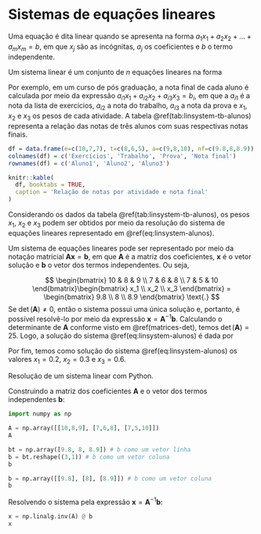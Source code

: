 
# Sistemas de equações lineares

Uma equação é dita linear quando se apresenta na forma $a_{1}x_1 + a_{2}x_2 + \ldots + a_{m}x_m = b$, em que $x_j$ são as incógnitas, $a_j$ os coeficientes e $b$ o termo independente. 

Um sistema linear é um conjunto de $n$ equações lineares na forma

\begin{equation} 
  \left\{
    \begin{array}{lcr}
      a_{11}x_1 + a_{12}x_2 + \ldots + a_{1m}x_m = b_1 \\
      a_{21}x_1 + a_{22}x_2 + \ldots + a_{2m}x_m = b_2 \\
      \vdots \\
      a_{n1}x_1 + a_{n2}x_2 + \ldots + a_{nm}x_m = b_n \text{.}
    \end{array}
\right.
  (\#eq:linsystem-general)
\end{equation}

Por exemplo, em um curso de pós graduação, a nota final de cada aluno é calculada por meio da expressão $a_{i1}x_1 + a_{i2}x_2 + a_{i3}x_3 = b_i$, em que a $a_{i1}$ é a nota da lista de exercícios, $a_{i2}$ a nota do trabalho, $a_{i3}$ a nota da prova e $x_1$, $x_2$ e $x_3$ os pesos de cada atividade. A tabela \@ref(tab:linsystem-tb-alunos) representa a relação das notas de três alunos com suas respectivas notas finais.

```r
df = data.frame(e=c(10,7,7), t=c(8,6,5), a=c(9,8,10), nf=c(9.8,8,8.9))
colnames(df) = c('Exercícios', 'Trabalho', 'Prova', 'Nota final')
rownames(df) = c('Aluno1', 'Aluno2', 'Aluno3')

knitr::kable(
  df, booktabs = TRUE,
  caption = 'Relação de notas por atividade e nota final'
)
```

Considerando os dados da tabela \@ref(tab:linsystem-tb-alunos), os pesos $x_1$, $x_2$ e $x_3$ podem ser obtidos por meio da resolução do sistema de equações lineares representado em \@ref(eq:linsystem-alunos).

\begin{equation} 
  \left\{
    \begin{array}{lcr}
      10x_1 + 8x_2 + 9x_3 = 9.8 \\
      7x_1 + 6x_2 + 8x_3 = 8 \\
      7x_1 + 5x_2 + 10x_3 = 8.9 \text{.}
    \end{array}
\right.
  (\#eq:linsystem-alunos)
\end{equation}

Um sistema de equações lineares pode ser representado por meio da notação matricial $\mathbf{Ax} = \mathbf{b}$, em que $\mathbf{A}$ é a matriz dos coeficientes, $\mathbf{x}$ é o vetor solução e $\mathbf{b}$ o vetor dos termos independentes. Ou seja,

$$
\begin{bmatrix}
10 & 8 & 9 \\ 
7 & 6 & 8 \\
7 & 5 & 10
\end{bmatrix}\begin{bmatrix}
x_1 \\ 
x_2 \\
x_3
\end{bmatrix} = \begin{bmatrix}
9.8 \\ 
8 \\
8.9
\end{bmatrix} \text{.}
$$
Se $\det(\mathbf{A}) \neq 0$, então o sistema possui uma única solução e, portanto, é possível resolvê-lo por meio da expressão $\mathbf{x} = \mathbf{A}^{-1}\mathbf{b}$. Calculando o determinante de $\mathbf{A}$ conforme visto em \@ref(matrices-det), temos $\det(\mathbf{A})=25$. Logo, a solução do sistema \@ref(eq:linsystem-alunos) é dada por

\begin{equation} 
\begin{split}
\mathbf{x} & = \mathbf{A}^{-1}\mathbf{b} \\
 & =\begin{bmatrix}
0.8 & -1.4 & 0.4 \\ 
-0.56 & 1.48 & -0.68 \\
-0.28 & 0.24 & 0.16
\end{bmatrix}\begin{bmatrix}
9.8 \\ 
8 \\
8.9
\end{bmatrix} \\
 & =\begin{bmatrix}
0.2 \\ 
0.3 \\
0.6
\end{bmatrix} \text{.}
\end{split}
\end{equation}

Por fim, temos como solução do sistema \@ref(eq:linsystem-alunos) os valores $x_1=0.2$, $x_2=0.3$ e $x_3=0.6$.

::: {.example}
Resolução de um sistema linear com Python.

Construindo a matriz dos coeficientes $\mathbf{A}$ e o vetor dos termos independentes $\mathbf{b}$:
```python
import numpy as np

A = np.array([[10,8,9], [7,6,8], [7,5,10]])
A

bt = np.array([9.8, 8, 8.9]) # b como um vetor linha
b = bt.reshape((3,1)) # b como um vetor coluna
b

b = np.array([[9.8], [8], [8.9]]) # b como um vetor coluna
b
```

Resolvendo o sistema pela expressão $\mathbf{x} = \mathbf{A}^{-1}\mathbf{b}$:
```python
x = np.linalg.inv(A) @ b
x
```

:::
